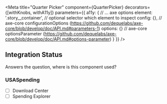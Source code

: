 

<Meta
    title="Quarter Picker"
    component={QuarterPicker}
    decorators={[withKnobs, withA11y]}
    parameters={{
        a11y: {
            // ... axe options
            element: '.story__container', // optional selector which element to inspect
            config: {}, // axe-core configurationOptions (https://github.com/dequelabs/axe-core/blob/develop/doc/API.md#parameters-1)
            options: {} // axe-core optionsParameter (https://github.com/dequelabs/axe-core/blob/develop/doc/API.md#options-parameter)
        }
    }}
/>

<Preview>
    <Story name="Default">
        <QuarterPickerWrapper>
            <QuarterPicker disabledQuarters={[false, false, false, false]} />
        </QuarterPickerWrapper>
    </Story>
</Preview>

<Props of={QuarterPicker} />

## Integration Status
Answers the question, where is this component used?

### USASpending
- [ ] Download Center
- [ ] Spending Explorer